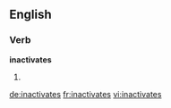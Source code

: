 ==English==

===Verb===
'''inactivates'''

# {{third-person singular of|inactivate}}

[[de:inactivates]]
[[fr:inactivates]]
[[vi:inactivates]]